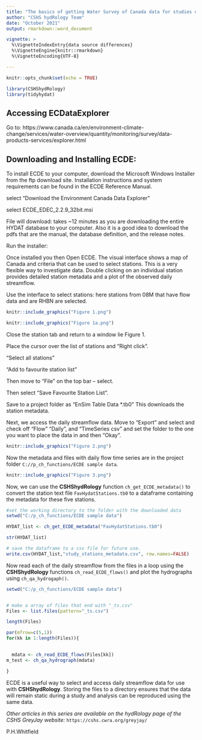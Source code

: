 ```yaml
---
title: "The basics of getting Water Survey of Canada data for studies using ECDataExplorer"
author: "CSHS hydRology Team"
date: "October 2021"
output: rmarkdown::word_document

vignette: >
  %\VignetteIndexEntry{data source differences}
  %\VignetteEngine{knitr::rmarkdown}
  %\VignetteEncoding{UTF-8}

---
```


```r
knitr::opts_chunk$set(echo = TRUE)

library(CSHShydRology)
library(tidyhydat)


```



## Accessing ECDataExplorer

Go to:
https://www.canada.ca/en/environment-climate-change/services/water-overview/quantity/monitoring/survey/data-products-services/explorer.html

## Downloading and Installing ECDE:

To install ECDE to your computer, download the Microsoft Windows Installer from the ftp download site. Installation instructions and system requirements can be found in the ECDE Reference Manual.

select “Download the Environment Canada Data Explorer”

select   ECDE_EDEC_2.2.9_32bit.msi

File will download: takes ~12 minutes as you are downloading the entire HYDAT database to your computer.  Also it is a good idea to download the pdfs that are the manual, the database definition, and the release notes.

Run the installer:

Once installed you then Open ECDE.  The visual interface shows a map of Canada and criteria that can be used to select stations.  This is a very flexible
way to investigate data.  Double clicking on an individual station provides detailed station metadata and a plot of the observed daily streamflow.


Use the interface to select stations:  here stations from 08M  that have flow data and are RHBN are selected.


```r


knitr::include_graphics("Figure 1.png")
```

```r

knitr::include_graphics("Figure 1a.png")
```

Close the station tab and return to a window lie  Figure 1.

Place the cursor over the list of stations and "Right click".

“Select all stations”

“Add to favourite station list”


Then move to “File” on the top bar – select.

Then select “Save Favourite Station List”.

Save to a project folder as "EnSim Table Data *.tb0"  This downloads the station metadata.

Next, we access the daily streamflow data.  Move to "Export" and select and check off “Flow” “Daily”, and “TimeSeries csv" and set the folder to the one you want to place the data in and then “Okay”.


```r


knitr::include_graphics("Figure 2.png")
```
 


Now the metadata and files with daily flow time series are in the project folder `C://p_ch_functions/ECDE sample data`.

 
```r


knitr::include_graphics("Figure 3.png")
```




Now, we can use the __CSHShydRology__ function `ch_get_ECDE_metadata()` to convert the station text file `FavHydatStations.tb0` to a dataframe containing the metadata for these five stations. 

```r

#set the working directory to the folder with the downloaded data
setwd("C:/p_ch_functions/ECDE sample data")

HYDAT_list <- ch_get_ECDE_metadata("FavHydatStations.tb0")

str(HYDAT_list)

# save the dataframe to a csv file for future use.
write.csv(HYDAT_list,"study_stations_metadata.csv", row.names=FALSE)

```

Now read each of the daily streamflow from the files in a loop using the  __CSHShydRology__ functions `ch_read_ECDE_flows()` and plot the hydrographs using `ch_qa_hydrogaph()`.


```r


setwd("C:/p_ch_functions/ECDE sample data")


# make a array of files that end with "_ts.csv" 
Files <- list.files(pattern="_ts.csv")

length(Files)

par(mfrow=c(5,1))
for(kk in 1:length(Files)){

  
  mdata <- ch_read_ECDE_flows(Files[kk])
m_test <- ch_qa_hydrograph(mdata)

}
```


ECDE is a useful way to select and access daily streamflow data for use with __CSHShydRology__.  Storing the files to a directory ensures that the data will remain static during a study and analysis can be reproduced using the same data.   


_Other articles in this series are available on the hydRology page of the CSHS GreyJay website:_   `https://cshs.cwra.org/greyjay/`



P.H.Whitfield 


